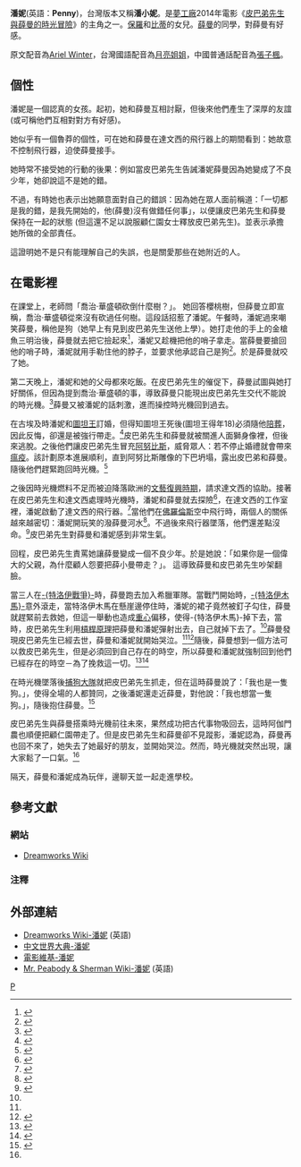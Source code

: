 {{noteTA
|G1=Show
}}
{{noteTA
|1 =zh-tw:皮巴弟;zh-cn:皮博迪;zh-hk:百寶狗;
|2 =zh-tw:潘妮;zh-cn:佩妮;zh-hk:繽妮;
|3 =zh-tw:薛曼;zh-cn:舍曼;zh-hk:細蚊;
|4 =zh-tw:顧仁園;zh-cn:古妮安;
|5 =zh-tw:彼得森;zh-cn:彼得遜;
|6 =zh-tw:皮巴弟先生與薛曼的時光冒險;zh-cn:天才眼鏡狗;zh-hk:百寶狗先生與細蚊：時光機大歷險;
}}
{{Infobox character
| colour        =#00FFFF
| colour text   =
| name          = '''潘妮'''<br>'''Penny'''
| series        = 《[[皮巴弟先生與薛曼的時光冒險|皮巴弟先生與薛曼的時光冒險]]》
| image         = [[File:Penny_Mr_Peabody_&_Sherman.png|frameless]]
| caption       = 
| first         = 《[[皮巴弟先生與薛曼的時光冒險|皮巴弟先生與薛曼的時光冒險]]》<small>（2014年）</small>
| last          = 
| creator       = [[夢工廠動畫|夢工廠動畫]]
| portrayer     = 
| voice         = [[Ariel_Winter|Ariel Winter]]<br>[[月亮姐姐|月亮姐姐]]<sub>(台灣)</sub><br>[[張子楓|張子楓]]<sub>(中國)</sub>
| lbl1          = 
| data1         = 
| lbl2          = 
| data2         = 
| lbl3          = 
| data3         = 
| info-hdr      =個人資料
| noinfo        =
| fullname      =
| nickname      = 
| alias         = 潘小妮<sub>(台灣)</sub>
| species       = <!-- ?用于非人?人物 -->
| gender        = 女
| occupation    = 
| title         = 
| family        = 
| spouse        = 
| significantother = 
| children      = 
| relatives     = 
| religion      = 
| nationality   = [[美國|美國]]
| lbl21         = 居住地
| data21        = [[美國|美國]][[紐約市|紐約市]]
| lbl22         = 個性
| data22        = 聰明、善良、調皮、被寵壞 (曾)
| lbl23         = 
| data23        = 
| extra-hdr     = 關係角色
| lbl31         = 父
| data31        = [[wikia:dreamworks:Paul_Peterson|<span style="color:#009999">保羅‧彼得森</span>]]
| lbl32         = 母
| data32        = [[wikia:dreamworks:Patty_Peterson|<span style="color:#009999">比蒂‧彼得森</span>]]
| lbl33         = 其他<br>(無血緣關係)
| data33        =[[薛曼_(夢工廠)|薛曼]] (朋友，或...)<br>[[皮巴弟先生_(夢工廠)|皮巴弟先生]]
}}

'''潘妮'''(英語：'''Penny''')，台灣版本又稱'''潘小妮'''。是[[夢工廠動畫|夢工廠]]2014年電影《[[皮巴弟先生與薛曼的時光冒險|皮巴弟先生與薛曼的時光冒險]]》的主角之一。[[wikia:dreamworks:Paul_Peterson|保羅]]和[[wikia:dreamworks:Patty_Peterson|比蒂]]的女兒。[[薛曼_(夢工廠)|薛曼]]的同學，對薛曼有好感。

原文配音為[[Ariel_Winter|Ariel Winter]]，台灣國語配音為[[月亮姐姐|月亮姐姐]]，中國普通話配音為[[張子楓|張子楓]]。

==個性==
潘妮是一個認真的女孩。起初，她和薛曼互相討厭，但後來他們產生了深厚的友誼(或可稱他們互相對對方有好感)。 

她似乎有一個魯莽的個性，可在她和薛曼在達文西的飛行器上的期間看到：她故意不控制飛行器，迫使薛曼接手。
 
她時常不接受她的行動的後果：例如當皮巴弟先生告誡潘妮薛曼因為她變成了不良少年，她卻說這不是她的錯。 

不過，有時她也表示出她願意面對自己的錯誤：因為她在眾人面前稱道：「一切都是我的錯，是我先開始的，他(薛曼)沒有做錯任何事」，以便讓皮巴弟先生和薛曼保持在一起的狀態 (但這還不足以說服顧仁園女士釋放皮巴弟先生)。並表示承擔她所做的全部責任。
 
這證明她不是只有能理解自己的失誤，也是關愛那些在她附近的人。
==在電影裡==
在課堂上，老師問「喬治·華盛頓砍倒什麼樹？」。 她回答櫻桃樹，但薛曼立即宣稱，喬治·華盛頓從來沒有砍過任何樹。這段話招惹了潘妮。午餐時，潘妮過來嘲笑薛曼，稱他是狗（她早上有見到皮巴弟先生送他上學）。她打走他的手上的金槍魚三明治後，薛曼就去把它撿起來<ref>{{Cite web |url=http://www.youtube.com/watch?v=MZ4IynpV78o&feature=youtu.be&t=14s |title=Sherman and Penny_Please don't leave me 00:14~00:38- YouTube |access-date=2014-07-29 |archive-date=2015-12-06 |archive-url=https://web.archive.org/web/20151206094603/https://www.youtube.com/watch?v=MZ4IynpV78o&feature=youtu.be&t=14s |dead-url=no }}</ref>，潘妮又趁機把他的哨子拿走。當薛曼要搶回他的哨子時，潘妮就用手勒住他的脖子，並要求他承認自己是狗<ref>{{Cite web |url=http://www.youtube.com/watch?v=MZ4IynpV78o&feature=youtu.be&t=1m11s |title=Sherman and Penny_Please don't leave me 01:11~01:24- YouTube |access-date=2014-07-29 |archive-date=2015-12-06 |archive-url=https://web.archive.org/web/20151206091942/https://www.youtube.com/watch?v=MZ4IynpV78o&feature=youtu.be&t=1m11s |dead-url=no }}</ref>。於是薛曼就咬了她。

第二天晚上，潘妮和她的父母都來吃飯。在皮巴弟先生的催促下，薛曼試圖與她打好關係，但因為提到喬治·華盛頓的事，導致薛曼只能現出皮巴弟先生交代不能說的時光機。<ref>{{Cite web |url=http://www.youtube.com/watch?v=I67YXTp4sm4 |title=皮巴弟先生與薛曼的時光冒險 - "時光機"片段 - YouTube |access-date=2014-07-29 |archive-date=2015-12-06 |archive-url=https://web.archive.org/web/20151206092819/https://www.youtube.com/watch?v=I67YXTp4sm4 |dead-url=no }}</ref>薛曼又被潘妮的話刺激，進而操控時光機回到過去。

在古埃及時潘妮和[[圖坦卡門|圖坦王]]訂婚，但得知圖坦王死後(圖坦王得年18)必須隨他[[陪葬|陪葬]]，因此反悔，卻還是被強行帶走。<ref>{{Cite web |url=http://www.youtube.com/watch?v=Nc1xnullexs&feature=youtu.be&t=1m47s |title=Sherman and Penny_Better in stereo 01:47~01:56- YouTube |access-date=2014-07-29 |archive-date=2015-11-19 |archive-url=https://web.archive.org/web/20151119211936/https://www.youtube.com/watch?v=Nc1xnullexs&feature=youtu.be&t=1m47s |dead-url=no }}</ref>皮巴弟先生和薛曼就被關進人面獅身像裡，但後來逃脫。之後他們讓皮巴弟先生冒充[[阿努比斯|阿努比斯]]，威脅眾人：若不停止婚禮就會帶來[[瘟疫|瘟疫]]。該計劃原本進展順利，直到阿努比斯雕像的下巴坍塌，露出皮巴弟和薛曼。隨後他們趕緊跑回時光機。<ref>{{Cite web |url=http://www.youtube.com/watch?v=dUdMVYetGk0&feature=youtu.be&t=49s |title=Sherman and Penny_Love is an open door 00:49~01:00- YouTube |access-date=2014-07-09 |archive-date=2016-04-09 |archive-url=https://web.archive.org/web/20160409062020/https://www.youtube.com/watch?v=dUdMVYetGk0&feature=youtu.be&t=49s |dead-url=no }}</ref>

<!-- 注释出：[[File:Sherman_and_Penny_on_Leonardo_da_Vinci's_flying_machine.png|thumb]] -->
之後因時光機燃料不足而被迫降落歐洲的[[文藝復興時期|文藝復興時期]]，請求達文西的協助。接著在皮巴弟先生和達文西處理時光機時，潘妮和薛曼就去探險<ref>{{Cite web |url=http://www.youtube.com/watch?v=Zk9NkT7Wucg&feature=youtu.be&t=25s |title=Penny and sherman I love you 00:25~00:56- YouTube |access-date=2014-07-29 |archive-date=2015-11-26 |archive-url=https://web.archive.org/web/20151126145629/https://www.youtube.com/watch?v=Zk9NkT7Wucg&feature=youtu.be&t=25s |dead-url=no }}</ref>，在達文西的工作室裡，潘妮啟動了達文西的飛行器。<ref>{{Cite web |url=http://www.youtube.com/watch?v=Zk9NkT7Wucg&feature=youtu.be&t=1m5s |title=Penny and sherman I love you 01:05~01:52- YouTube |access-date=2014-07-29 |archive-date=2015-12-06 |archive-url=https://web.archive.org/web/20151206025527/https://www.youtube.com/watch?v=Zk9NkT7Wucg&feature=youtu.be&t=1m5s |dead-url=no }}</ref>當他們在[[佛羅倫斯|佛羅倫斯]]空中飛行時，兩個人的關係越來越密切：潘妮開玩笑的潑薛曼河水<ref>{{Cite web |url=http://www.youtube.com/watch?v=p-Me0W_X_Pk&feature=youtu.be&t=1m57s |title=Sherman and Penny_Everything has changed 01:57~02:26- YouTube |access-date=2014-07-04 |archive-date=2016-04-09 |archive-url=https://web.archive.org/web/20160409062422/https://www.youtube.com/watch?v=p-Me0W_X_Pk&feature=youtu.be&t=1m57s |dead-url=no }}</ref>。不過後來飛行器墜落，他們還差點沒命。<ref>{{Cite web |url=http://www.youtube.com/watch?v=MZ4IynpV78o&feature=youtu.be&t=3m3s |title=Sherman and Penny_Please don't leave me 03:03~03:14- YouTube |access-date=2014-07-04 |archive-date=2015-11-19 |archive-url=https://web.archive.org/web/20151119164403/https://www.youtube.com/watch?v=MZ4IynpV78o&feature=youtu.be&t=3m3s |dead-url=no }}</ref>皮巴弟先生對薛曼和潘妮感到非常生氣。

回程，皮巴弟先生責罵她讓薛曼變成一個不良少年。於是她說：「如果你是一個偉大的父親，為什麼顧人怨要把薛小曼帶走？」。 這導致薛曼和皮巴弟先生吵架翻臉。

當三人在[[特洛伊戰爭|-{特洛伊戰爭}-]]時，薛曼跑去加入希臘軍隊。當戰鬥開始時，[[特洛伊木馬|-{特洛伊木馬}-]]意外滾走，當特洛伊木馬在懸崖邊停住時，潘妮的裙子竟然被釘子勾住，薛曼就趕緊前去救她，但這一舉動也造成[[重心|重心]]偏移，使得-{特洛伊木馬}-掉下去，當時，皮巴弟先生利用[[槓桿原理|槓桿原理]]把薛曼和潘妮彈射出去，自己就掉下去了。<ref name=first/>薛曼發現皮巴弟先生已經去世，薛曼和潘妮就開始哭泣。<ref name=first/><ref>{{Cite web |url=http://www.youtube.com/watch?v=Zk9NkT7Wucg&feature=youtu.be&t=2m8s |title=Penny and sherman I love you 02:08~03:15- YouTube |access-date=2014-07-29 |archive-date=2015-12-06 |archive-url=https://web.archive.org/web/20151206025952/https://www.youtube.com/watch?v=Zk9NkT7Wucg&feature=youtu.be&t=2m8s |dead-url=no }}</ref>隨後，薛曼想到一個方法可以救皮巴弟先生，但是必須回到自己存在的時空，所以薛曼和潘妮就強制回到他們已經存在的時空－為了挽救這一切。<ref name=first>{{Cite web |url=http://www.youtube.com/watch?v=2-DvZPit02E&feature=youtu.be&t=3m8s |title=Mr Peabody and Sherman_Wake me up when september ends 03:08~03:40- YouTube |access-date=2014-07-04 |archive-date=2015-11-15 |archive-url=https://web.archive.org/web/20151115182835/https://www.youtube.com/watch?v=2-DvZPit02E&feature=youtu.be&t=3m8s |dead-url=no }}</ref><ref>{{Cite web |url=http://www.youtube.com/watch?v=lbH9irbxVVU&feature=youtu.be&t=1m43s |title=Sherman and Penny_I knew you were trouble 01:43~01:48- YouTube |access-date=2014-07-29 |archive-date=2015-11-29 |archive-url=https://web.archive.org/web/20151129051346/https://www.youtube.com/watch?v=lbH9irbxVVU&feature=youtu.be&t=1m43s |dead-url=no }}</ref>

在時光機墜落後[[捕狗大隊|捕狗大隊]]就把皮巴弟先生抓走，但在這時薛曼說了：「我也是一隻狗。」，使得全場的人都贊同，之後潘妮還走近薛曼，對他說：「我也想當一隻狗。」，隨後抱住薛曼。<ref name=second>{{Cite web |url=http://dreamworks.wikia.com/wiki/User_blog%3AT_Gordon_Cheng%2FMr._Peabody_%26_Sherman |title=User blog:T Gordon Cheng/Mr. Peabody & Sherman - Dreamworks Animation Wiki |access-date=2014-07-04 |archive-date=2016-03-28 |archive-url=https://web.archive.org/web/20160328063015/http://dreamworks.wikia.com/wiki/User_blog:T_Gordon_Cheng/Mr._Peabody_%26_Sherman |dead-url=no }}</ref>

皮巴弟先生與薛曼搭乘時光機前往未來，果然成功把古代事物吸回去，這時阿伽門農也順便把顧仁園帶走了。但是皮巴弟先生和薛曼卻不見蹤影，潘妮認為，薛曼再也回不來了，她失去了她最好的朋友，並開始哭泣。然而，時光機就突然出現，讓大家鬆了一口氣。<ref name=second/>

隔天，薛曼和潘妮成為玩伴，邊聊天並一起走進學校。
==參考文獻==
===網站===
*[[wikia:dreamworks:Penny_Peterson|Dreamworks Wiki]]
===注釋===
{{reflist}}
==外部連結==
*[[wikia:dreamworks:Penny_Peterson|Dreamworks Wiki-潘妮]] (英語)
*[[wikia:zh.worldpedias:潘妮_(皮巴弟先生與薛曼的時光冒險)|中文世界大典-潘妮]]
*[[wikia:zh.movies:潘妮|電影維基-潘妮]]
*[[wikia:mr-peabody-sherman:Penny_Peterson|Mr. Peabody & Sherman Wiki-潘妮]] (英語)

{{Mr. Peabody & Sherman}}

[[Category:皮巴弟先生與薛曼的時光冒險角色|P]]